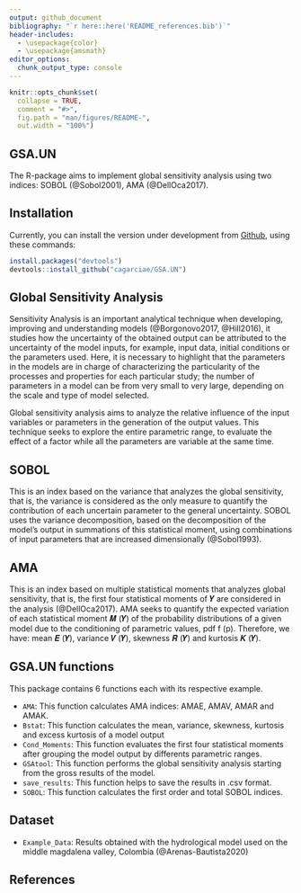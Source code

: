 ```yaml
---
output: github_document
bibliography: "`r here::here('README_references.bib')`"
header-includes:
  - \usepackage{color}
  - \usepackage{amsmath}
editor_options: 
  chunk_output_type: console
---
```


<!-- README.md is generated from README.Rmd. Please edit that file -->


```r
knitr::opts_chunk$set(
  collapse = TRUE,
  comment = "#>",
  fig.path = "man/figures/README-",
  out.width = "100%")
```

## GSA.UN

The R-package aims to implement global sensitivity analysis using two indices: SOBOL (@Sobol2001), AMA (@DellOca2017).

## Installation

Currently, you can install the version under development from [Github](https://https://github.com/cagarciae/GSA.UN), using these commands:

```r
install.packages("devtools")
devtools::install_github("cagarciae/GSA.UN")
```
## Global Sensitivity Analysis
Sensitivity Analysis is an important analytical technique when developing, improving and understanding models (@Borgonovo2017, @Hill2016), it studies how the uncertainty of the obtained output can be attributed to the uncertainty of the model inputs, for example, input data, initial conditions or the parameters used. Here, it is necessary to highlight that the parameters in the models are in charge of characterizing the particularity of the processes and properties for each particular study; the number of parameters in a model can be from very small to very large, depending on the scale and type of model selected.

Global sensitivity analysis aims to analyze the relative influence of the input variables or parameters in the generation of the output values. This technique seeks to explore the entire parametric range, to evaluate the effect of a factor while all the parameters are variable at the same time.

## SOBOL
This is an index based on the variance that analyzes the global sensitivity, that is, the variance is considered as the only measure to quantify the contribution of each uncertain parameter to the general uncertainty. SOBOL uses the variance decomposition, based on the decomposition of the model's output in summations of this statistical moment, using combinations of input parameters that are increased dimensionally (@Sobol1993).

## AMA 
This is an index based on multiple statistical moments that analyzes global sensitivity, that is, the first four statistical moments of 𝒀 are considered in the analysis (@DellOca2017). AMA seeks to quantify the expected variation of each statistical moment 𝑴 (𝒀) of the probability distributions of a given model due to the conditioning of parametric values, pdf f (p). Therefore, we have: mean 𝑬 (𝒀), variance 𝑽 (𝒀), skewness 𝑹 (𝒀) and kurtosis 𝑲 (𝒀).

## GSA.UN functions
This package contains 6 functions each with its respective example.

* `AMA`: This function calculates AMA indices: AMAE, AMAV, AMAR and AMAK.
* `Bstat`: This function calculates the mean, variance, skewness, kurtosis and excess kurtosis of a model output
* `Cond_Moments`: This function evaluates the first four statistical moments after grouping the model output by differents  parametric ranges.
* `GSAtool`: This function performs the global sensitivity analysis starting from the gross results of the model.
* `save_results`: This function helps to save the results in .csv format.
* `SOBOL`: This function calculates the first order and total  SOBOL indices.

## Dataset

* `Example_Data`: Results obtained with the hydrological model used on the middle magdalena valley, Colombia (@Arenas-Bautista2020)

## References 
